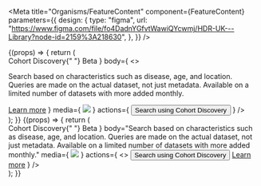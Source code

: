 

<Meta
  title="Organisms/FeatureContent"
  component={FeatureContent}
  parameters={{
    design: {
      type: "figma",
      url: "https://www.figma.com/file/fo4DadnYGfvtWawiQYcwmj/HDR-UK---Library?node-id=2159%3A218630",
    },
  }}
/>

<Canvas>
  <Story name="Horizontal">
    {(props) => {
      return (
        <div>
          <FeatureContent
            variant="horizontal"
            header={
              <>
                Cohort Discovery{" "}
                <Tag variant="success" ml={2}>
                  Beta
                </Tag>
              </>
            }
            body={
              <>
                <P mb={2}>
                  Search based on characteristics such as disease, age, and
                  location. Queries are made on the actual dataset, not just
                  metadata. Available on a limited number of datasets with more
                  added monthly.
                </P>
                <a href="#">Learn more</a>
              </>
            }
            media={
              <img src="https://www.cameraegg.org/wp-content/uploads/2015/06/canon-powershot-g3-x-sample-images-1.jpg" />
            }
            actions={
              <Button variant="secondary">Search using Cohort Discovery</Button>
            }
          />
        </div>
      );
    }}
  </Story>
  <Story name="Vertical">
    {(props) => {
      return (
        <div>
          <FeatureContent
            variant="vertical"
            header={
              <>
                Cohort Discovery{" "}
                <Tag variant="success" ml={2}>
                  Beta
                </Tag>
              </>
            }
            body="Search based on characteristics such as disease, age, and location. Queries are made on the actual dataset, not just metadata. Available on a limited number of datasets with more added monthly."
            media={
              <img src="https://www.cameraegg.org/wp-content/uploads/2015/06/canon-powershot-g3-x-sample-images-1.jpg" />
            }
            actions={
              <>
                <Button variant="secondary" mb={3}>
                  Search using Cohort Discovery
                </Button>
                <a href="#">Learn more</a>
              </>
            }
          />
        </div>
      );
    }}
  </Story>
</Canvas>
